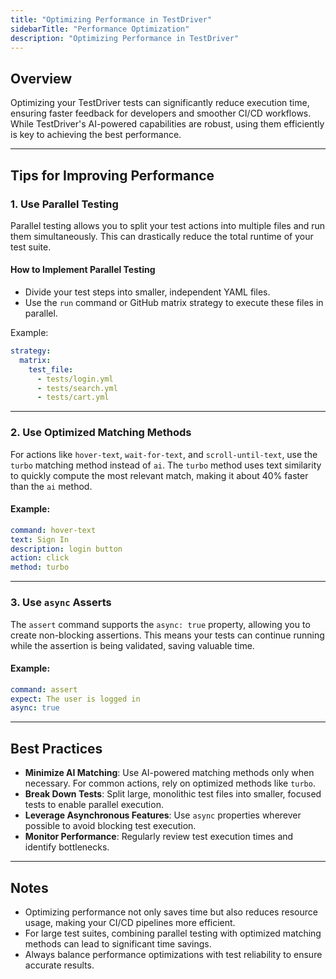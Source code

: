```yaml
---
title: "Optimizing Performance in TestDriver"
sidebarTitle: "Performance Optimization"
description: "Optimizing Performance in TestDriver"
---
```


## Overview
Optimizing your TestDriver tests can significantly reduce execution time, ensuring faster feedback for developers and smoother CI/CD workflows. While TestDriver's AI-powered capabilities are robust, using them efficiently is key to achieving the best performance.

---

## Tips for Improving Performance

### 1. Use Parallel Testing
Parallel testing allows you to split your test actions into multiple files and run them simultaneously. This can drastically reduce the total runtime of your test suite.

#### How to Implement Parallel Testing
- Divide your test steps into smaller, independent YAML files.
- Use the `run` command or GitHub matrix strategy to execute these files in parallel.

Example:
```yaml
strategy:
  matrix:
    test_file: 
      - tests/login.yml
      - tests/search.yml
      - tests/cart.yml
```

---

### 2. Use Optimized Matching Methods
For actions like `hover-text`, `wait-for-text`, and `scroll-until-text`, use the `turbo` matching method instead of `ai`. The `turbo` method uses text similarity to quickly compute the most relevant match, making it about 40% faster than the `ai` method.

#### Example:
```yaml
command: hover-text
text: Sign In
description: login button
action: click
method: turbo
```

---

### 3. Use `async` Asserts
The `assert` command supports the `async: true` property, allowing you to create non-blocking assertions. This means your tests can continue running while the assertion is being validated, saving valuable time.

#### Example:
```yaml
command: assert
expect: The user is logged in
async: true
```

---

## Best Practices
- **Minimize AI Matching**: Use AI-powered matching methods only when necessary. For common actions, rely on optimized methods like `turbo`.
- **Break Down Tests**: Split large, monolithic test files into smaller, focused tests to enable parallel execution.
- **Leverage Asynchronous Features**: Use `async` properties wherever possible to avoid blocking test execution.
- **Monitor Performance**: Regularly review test execution times and identify bottlenecks.

---

## Notes
- Optimizing performance not only saves time but also reduces resource usage, making your CI/CD pipelines more efficient.
- For large test suites, combining parallel testing with optimized matching methods can lead to significant time savings.
- Always balance performance optimizations with test reliability to ensure accurate results.

